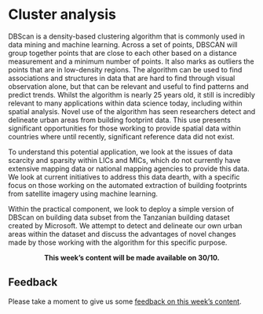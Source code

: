 # Cluster analysis

DBScan is a density-based clustering algorithm that is commonly used in data mining and machine learning. Across a set of points, DBSCAN will group together points that are close to each other based on a distance measurement and a minimum number of points. It also marks as outliers the points that are in low-density regions. The algorithm can be used to find associations and structures in data that are hard to find through visual observation alone, but that can be relevant and useful to find patterns and predict trends. Whilst the algorithm is nearly 25 years old, it still is incredibly relevant to many applications within data science today, including within spatial analysis. Novel use of the algorithm has seen researchers detect and delineate urban areas from building footprint data. This use presents significant opportunities for those working to provide spatial data within countries where until recently, significant reference data did not exist. 

To understand this potential application, we look at the issues of data scarcity and sparsity within LICs and MICs, which do not currently have extensive mapping data or national mapping agencies to provide this data. We look at current initiatives to address this data dearth, with a specific focus on those working on the automated extraction of building footprints from satellite imagery using machine learning. 

Within the practical component, we look to deploy a simple version of DBScan on building data subset from the Tanzanian building dataset created by Microsoft. We attempt to detect and delineate our own urban areas within the dataset and discuss the advantages of novel changes made by those working with the algorithm for this specific purpose.

<center>**This week's content will be made available on 30/10.**</center>

## Feedback {#feedback_w08}
Please take a moment to give us some [feedback on this week's content](https://forms.gle/BYbZySVSHeoUEkJh9).
